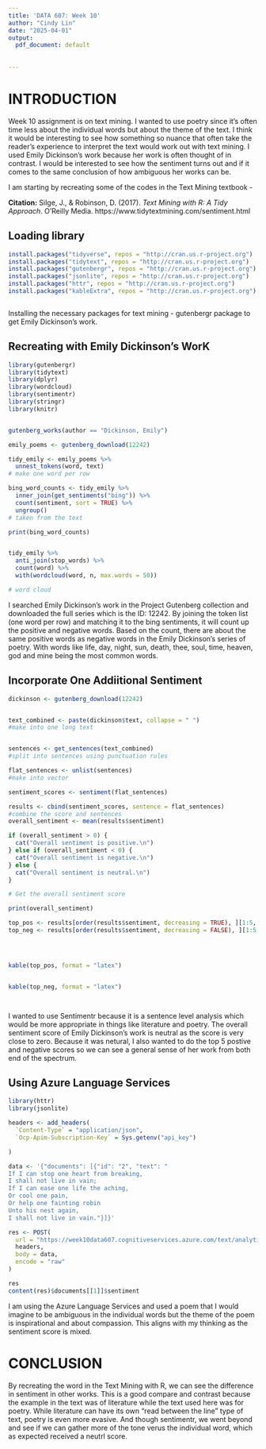 ```yaml
---
title: 'DATA 607: Week 10'
author: "Cindy Lin"
date: "2025-04-01"
output:
  pdf_document: default
 
  
---
```


# INTRODUCTION

Week 10 assignment is on text mining. I wanted to use poetry since it's often time less about the individual words but about the theme of the text. I think it would be interesting to see how something so nuance that often take the reader's experience to interpret the text would work out with text mining. I used Emily Dickinson's work because her work is often thought of in contrast. I would be interested to see how the sentiment turns out and if it comes to the same conclusion of how ambiguous her works can be.

I am starting by recreating some of the codes in the Text Mining textbook - 

**Citation:**
Silge, J., & Robinson, D. (2017). *Text Mining with R: A Tidy Approach*. O’Reilly Media. https://www.tidytextmining.com/sentiment.html

## Loading library

```r
install.packages("tidyverse", repos = "http://cran.us.r-project.org")
install.packages("tidytext", repos = "http://cran.us.r-project.org")
install.packages("gutenbergr", repos = "http://cran.us.r-project.org")
install.packages("jsonlite", repos = "http://cran.us.r-project.org")
install.packages("httr", repos = "http://cran.us.r-project.org")
install.packages("kableExtra", repos = "http://cran.us.r-project.org")



```
Installing the necessary packages for text mining - gutenbergr package to get Emily Dickinson's work. 

## Recreating with Emily Dickinson's WorK

```r

library(gutenbergr)
library(tidytext)
library(dplyr)
library(wordcloud)
library(sentimentr)
library(stringr)
library(knitr)


gutenberg_works(author == "Dickinson, Emily")

emily_poems <- gutenberg_download(12242)

tidy_emily <- emily_poems %>%
  unnest_tokens(word, text)
# make one word per row 

bing_word_counts <- tidy_emily %>%
  inner_join(get_sentiments("bing")) %>%
  count(sentiment, sort = TRUE) %>%
  ungroup()
# taken from the text 

print(bing_word_counts)


tidy_emily %>%
  anti_join(stop_words) %>%
  count(word) %>%
  with(wordcloud(word, n, max.words = 50))

# word cloud
```
I searched Emily Dickinson's work in the Project Gutenberg collection and downloaded the full series which is the ID: 12242. By joining the token list (one word per row) and matching it to the bing sentiments, it will count up the positive and negative words. Based on the count, there are about the same positive words as negative words in the Emily Dickinson's series of poetry. With words like life, day, night, sun, death, thee, soul, time, heaven, god and mine being the most common words.


## Incorporate One Addiitional Sentiment
```r



dickinson <- gutenberg_download(12242)


text_combined <- paste(dickinson$text, collapse = " ")
#make into one long text


sentences <- get_sentences(text_combined)
#split into sentences using punctuation rules

flat_sentences <- unlist(sentences)
#make into vector

sentiment_scores <- sentiment(flat_sentences)

results <- cbind(sentiment_scores, sentence = flat_sentences)
#combine the score and sentences
overall_sentiment <- mean(results$sentiment)

if (overall_sentiment > 0) {
  cat("Overall sentiment is positive.\n")
} else if (overall_sentiment < 0) {
  cat("Overall sentiment is negative.\n")
} else {
  cat("Overall sentiment is neutral.\n")
}

# Get the overall sentiment score

print(overall_sentiment)

top_pos <- results[order(results$sentiment, decreasing = TRUE), ][1:5, ]
top_neg <- results[order(results$sentiment, decreasing = FALSE), ][1:5, ]




kable(top_pos, format = "latex")


kable(top_neg, format = "latex")




```
I wanted to use Sentimentr because it is a sentence level analysis which would be more appropriate in things like literature and poetry. The overall sentiment score of Emily Dickinson's work is neutral as the score is very close to zero. Because it was netural, I also wanted to do the top 5 postive and negative scores so we can see a general sense of her work from both end of the spectrum. 

## Using Azure Language Services

```r
library(httr)
library(jsonlite)

headers <- add_headers(
  `Content-Type` = "application/json",
  `Ocp-Apim-Subscription-Key` = Sys.getenv("api_key")

)

data <- '{"documents": [{"id": "2", "text": "
If I can stop one heart from breaking,
I shall not live in vain;
If I can ease one life the aching,
Or cool one pain,
Or help one fainting robin
Unto his nest again,
I shall not live in vain."}]}'

res <- POST(
  url = "https://week10data607.cognitiveservices.azure.com/text/analytics/v3.1/sentiment?opinionMining=false",
  headers,
  body = data,
  encode = "raw"
)

res
content(res)$documents[[1]]$sentiment


```
I am using the Azure Language Services and used a poem that I would imagine to be ambiguous in the individual words but the theme of the poem is inspirational and about compassion. This aligns with my thinking as the sentiment score is mixed. 

# CONCLUSION
By recreating the word in the Text Mining with R, we can see the difference in sentiment in other works. This is a good compare and contrast because the example in the text was of literature while the text used here was for poetry. While literature can have its own "read between the line" type of text, poetry is even more evasive. And though sentimentr, we went beyond and see if we can gather more of the tone verus the individual word, which as expected received a neutrl score. 
 

